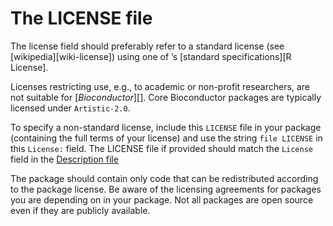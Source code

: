 # The LICENSE file {#license}

The license field should preferably refer to a standard license (see
[wikipedia][wiki-license])
using one of <i class="fab fa-r-project"></i>’s [standard specifications][R License].

Licenses restricting use, e.g., to academic or non-profit researchers, are not
suitable for [_Bioconductor_][]. Core Bioconductor packages are typically
licensed under `Artistic-2.0`.

To specify a non-standard license, include this `LICENSE` file in your
package (containing the full terms of your license) and use the string `file
LICENSE` in this `License:` field. The LICENSE file if provided should match the
`License` field in the [Description file](#description-license)

The package should contain only code that can be redistributed according to the
package license.  Be aware of the licensing agreements for packages you are
depending on in your package.  Not all packages are open source even if they
are publicly available.
